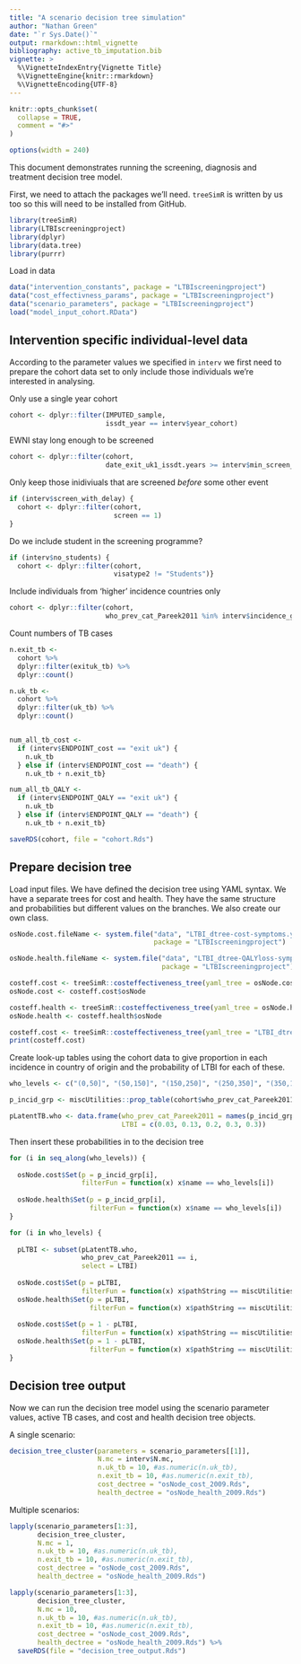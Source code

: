 ```yaml
---
title: "A scenario decision tree simulation"
author: "Nathan Green"
date: "`r Sys.Date()`"
output: rmarkdown::html_vignette
bibliography: active_tb_imputation.bib
vignette: >
  %\VignetteIndexEntry{Vignette Title}
  %\VignetteEngine{knitr::rmarkdown}
  %\VignetteEncoding{UTF-8}
---
```


```r
knitr::opts_chunk$set(
  collapse = TRUE,
  comment = "#>"
)

options(width = 240)
```


This document demonstrates running the screening, diagnosis and treatment decision tree model.

First, we need to attach the packages we'll need. `treeSimR` is written by us too so this will need to be installed from GitHub.

```r
library(treeSimR)
library(LTBIscreeningproject)
library(dplyr)
library(data.tree)
library(purrr)
```


Load in data

```r
data("intervention_constants", package = "LTBIscreeningproject")
data("cost_effectivness_params", package = "LTBIscreeningproject")
data("scenario_parameters", package = "LTBIscreeningproject")
load("model_input_cohort.RData")
```


## Intervention specific individual-level data

According to the parameter values we specified in `interv` we first need to prepare the cohort data set to only include those individuals we're interested in analysing.

Only use a single year cohort
```r
cohort <- dplyr::filter(IMPUTED_sample,
                        issdt_year == interv$year_cohort)
```

EWNI stay long enough to be screened
```r
cohort <- dplyr::filter(cohort,
                        date_exit_uk1_issdt.years >= interv$min_screen_length_of_stay)
```

Only keep those inidiviuals that are screened _before_ some other event

```r
if (interv$screen_with_delay) {
  cohort <- dplyr::filter(cohort,
                          screen == 1)
}
```

Do we include student in the screening programme?
```r
if (interv$no_students) {
  cohort <- dplyr::filter(cohort,
                          visatype2 != "Students")}
```

Include individuals from 'higher' incidence countries only
```r
cohort <- dplyr::filter(cohort,
                        who_prev_cat_Pareek2011 %in% interv$incidence_grps_screen)
```

Count numbers of TB cases

```r
n.exit_tb <-
  cohort %>%
  dplyr::filter(exituk_tb) %>%
  dplyr::count()

n.uk_tb <-
  cohort %>%
  dplyr::filter(uk_tb) %>%
  dplyr::count()


num_all_tb_cost <-
  if (interv$ENDPOINT_cost == "exit uk") {
    n.uk_tb
  } else if (interv$ENDPOINT_cost == "death") {
    n.uk_tb + n.exit_tb}

num_all_tb_QALY <-
  if (interv$ENDPOINT_QALY == "exit uk") {
    n.uk_tb
  } else if (interv$ENDPOINT_QALY == "death") {
    n.uk_tb + n.exit_tb}
```

```r
saveRDS(cohort, file = "cohort.Rds")
```


## Prepare decision tree

Load input files. We have defined the decision tree using YAML syntax.
We have a separate trees for cost and health. They have the same structure and probabilities but different values on the branches. We also create our own class.

```r
osNode.cost.fileName <- system.file("data", "LTBI_dtree-cost-symptoms.yaml",
                                    package = "LTBIscreeningproject")

osNode.health.fileName <- system.file("data", "LTBI_dtree-QALYloss-symptoms.yaml",
                                      package = "LTBIscreeningproject")

costeff.cost <- treeSimR::costeffectiveness_tree(yaml_tree = osNode.cost.fileName)
osNode.cost <- costeff.cost$osNode

costeff.health <- treeSimR::costeffectiveness_tree(yaml_tree = osNode.health.fileName)
osNode.health <- costeff.health$osNode
```

```r
costeff.cost <- treeSimR::costeffectiveness_tree(yaml_tree = "LTBI_dtree-cost-symptoms.yaml")
print(costeff.cost)
```


Create look-up tables using the cohort data to give proportion in each incidence in country of origin and the probability of LTBI for each of these.

```r
who_levels <- c("(0,50]", "(50,150]", "(150,250]", "(250,350]", "(350,1e+05]")

p_incid_grp <- miscUtilities::prop_table(cohort$who_prev_cat_Pareek2011)

pLatentTB.who <- data.frame(who_prev_cat_Pareek2011 = names(p_incid_grp),
                            LTBI = c(0.03, 0.13, 0.2, 0.3, 0.3))
```

Then insert these probabilities in to the decision tree
```r
for (i in seq_along(who_levels)) {
  
  osNode.cost$Set(p = p_incid_grp[i],
                  filterFun = function(x) x$name == who_levels[i])
  
  osNode.health$Set(p = p_incid_grp[i],
                    filterFun = function(x) x$name == who_levels[i])
}

for (i in who_levels) {
  
  pLTBI <- subset(pLatentTB.who,
                  who_prev_cat_Pareek2011 == i,
                  select = LTBI)
  
  osNode.cost$Set(p = pLTBI,
                  filterFun = function(x) x$pathString == miscUtilities::pastef("LTBI screening cost", i, "LTBI"))
  osNode.health$Set(p = pLTBI,
                    filterFun = function(x) x$pathString == miscUtilities::pastef("LTBI screening QALY loss", i, "LTBI"))
  
  osNode.cost$Set(p = 1 - pLTBI,
                  filterFun = function(x) x$pathString == miscUtilities::pastef("LTBI screening cost", i, "non-LTBI"))
  osNode.health$Set(p = 1 - pLTBI,
                    filterFun = function(x) x$pathString == miscUtilities::pastef("LTBI screening QALY loss", i, "non-LTBI"))
}
```


## Decision tree output

Now we can run the decision tree model using the scenario parameter values, active TB cases, and cost and health decision tree objects.

A single scenario:

```r
decision_tree_cluster(parameters = scenario_parameters[[1]],
                      N.mc = interv$N.mc,
                      n.uk_tb = 10, #as.numeric(n.uk_tb),
                      n.exit_tb = 10, #as.numeric(n.exit_tb),
                      cost_dectree = "osNode_cost_2009.Rds",
                      health_dectree = "osNode_health_2009.Rds")
```

Multiple scenarios:

```r
lapply(scenario_parameters[1:3],
       decision_tree_cluster,
       N.mc = 1,
       n.uk_tb = 10, #as.numeric(n.uk_tb),
       n.exit_tb = 10, #as.numeric(n.exit_tb),
       cost_dectree = "osNode_cost_2009.Rds",
       health_dectree = "osNode_health_2009.Rds")
```

```r
lapply(scenario_parameters[1:3],
       decision_tree_cluster,
       N.mc = 10,
       n.uk_tb = 10, #as.numeric(n.uk_tb),
       n.exit_tb = 10, #as.numeric(n.exit_tb),
       cost_dectree = "osNode_cost_2009.Rds",
       health_dectree = "osNode_health_2009.Rds") %>% 
  saveRDS(file = "decision_tree_output.Rds")
```
